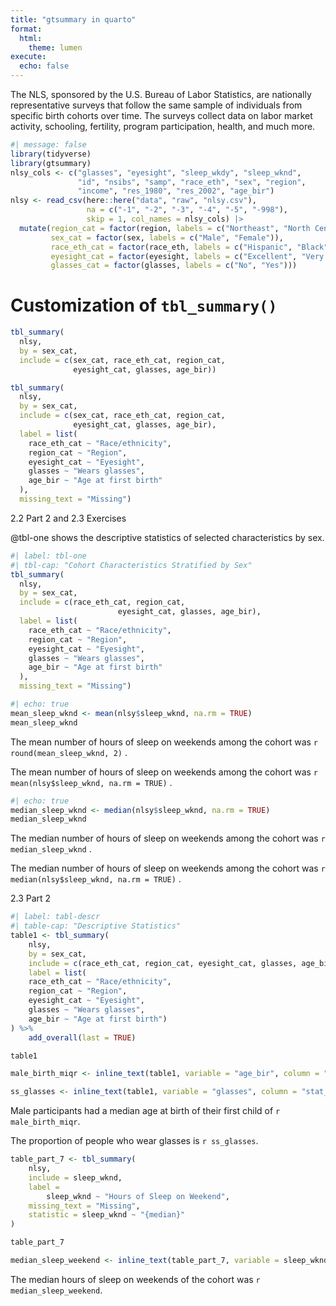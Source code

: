 ```yaml
---
title: "gtsummary in quarto"
format:
  html:
    theme: lumen
execute:
  echo: false
---
```


The NLS, sponsored by the U.S. Bureau of Labor Statistics, are nationally representative surveys that follow the same sample of individuals from specific birth cohorts over time. The surveys collect data on labor market activity, schooling, fertility, program participation, health, and much more.

```r
#| message: false
library(tidyverse)
library(gtsummary)
nlsy_cols <- c("glasses", "eyesight", "sleep_wkdy", "sleep_wknd", 
               "id", "nsibs", "samp", "race_eth", "sex", "region", 
               "income", "res_1980", "res_2002", "age_bir")
nlsy <- read_csv(here::here("data", "raw", "nlsy.csv"), 
                 na = c("-1", "-2", "-3", "-4", "-5", "-998"),
                 skip = 1, col_names = nlsy_cols) |> 
  mutate(region_cat = factor(region, labels = c("Northeast", "North Central", "South", "West")),
         sex_cat = factor(sex, labels = c("Male", "Female")),
         race_eth_cat = factor(race_eth, labels = c("Hispanic", "Black", "Non-Black, Non-Hispanic")),
         eyesight_cat = factor(eyesight, labels = c("Excellent", "Very good", "Good", "Fair", "Poor")),
         glasses_cat = factor(glasses, labels = c("No", "Yes"))) 
```

# Customization of `tbl_summary()`

```r
tbl_summary(
  nlsy,
  by = sex_cat,
  include = c(sex_cat, race_eth_cat, region_cat,
              eyesight_cat, glasses, age_bir))
```

```r
tbl_summary(
  nlsy,
  by = sex_cat,
  include = c(sex_cat, race_eth_cat, region_cat,
              eyesight_cat, glasses, age_bir),
  label = list(
    race_eth_cat ~ "Race/ethnicity",
    region_cat ~ "Region",
    eyesight_cat ~ "Eyesight",
    glasses ~ "Wears glasses",
    age_bir ~ "Age at first birth"
  ),
  missing_text = "Missing")
```

2.2 Part 2 and 2.3 Exercises

@tbl-one shows the descriptive statistics of selected characteristics by sex.

```r
#| label: tbl-one
#| tbl-cap: "Cohort Characteristics Stratified by Sex"
tbl_summary(
  nlsy,
  by = sex_cat,
  include = c(race_eth_cat, region_cat, 
  						eyesight_cat, glasses, age_bir),
  label = list(
    race_eth_cat ~ "Race/ethnicity",
    region_cat ~ "Region",
    eyesight_cat ~ "Eyesight",
    glasses ~ "Wears glasses",
    age_bir ~ "Age at first birth"
  ),
  missing_text = "Missing")


```

```r
#| echo: true
mean_sleep_wknd <- mean(nlsy$sleep_wknd, na.rm = TRUE)
mean_sleep_wknd
```

The mean number of hours of sleep on weekends among the cohort was `r round(mean_sleep_wknd, 2)` .

The mean number of hours of sleep on weekends among the cohort was `r mean(nlsy$sleep_wknd, na.rm = TRUE)` .

```r
#| echo: true
median_sleep_wknd <- median(nlsy$sleep_wknd, na.rm = TRUE)
median_sleep_wknd
```

The median number of hours of sleep on weekends among the cohort was `r median_sleep_wknd` .

The median number of hours of sleep on weekends among the cohort was `r median(nlsy$sleep_wknd, na.rm = TRUE)` .

2.3 Part 2

```r
#| label: tabl-descr
#| table-cap: "Descriptive Statistics"
table1 <- tbl_summary(
	nlsy, 
	by = sex_cat,
	include = c(race_eth_cat, region_cat, eyesight_cat, glasses, age_bir),
	label = list(
    race_eth_cat ~ "Race/ethnicity",
    region_cat ~ "Region",
    eyesight_cat ~ "Eyesight",
    glasses ~ "Wears glasses",
    age_bir ~ "Age at first birth")
) %>%
	add_overall(last = TRUE)

table1

male_birth_miqr <- inline_text(table1, variable = "age_bir", column = "stat_1")

ss_glasses <- inline_text(table1, variable = "glasses", column = "stat_0", pattern = "{n}/{N} ({p}%)")
```

Male participants had a median age at birth of their first child of `r male_birth_miqr`.

The proportion of people who wear glasses is `r ss_glasses`.

```r
table_part_7 <- tbl_summary(
	nlsy, 
	include = sleep_wknd,
	label = 
		sleep_wknd ~ "Hours of Sleep on Weekend",
	missing_text = "Missing",
	statistic = sleep_wknd ~ "{median}"
)

table_part_7

median_sleep_weekend <- inline_text(table_part_7, variable = sleep_wknd, column = "stat_0")
```

The median hours of sleep on weekends of the cohort was `r median_sleep_weekend`.
